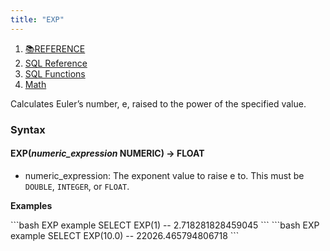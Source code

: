 ```yaml
---
title: "EXP"
---
```


1. [📚REFERENCE](/reference)
2. [SQL Reference](/reference/sql-reference)
3. [SQL Functions](/reference/sql-reference/all-functions)
4. [Math](/reference/sql-reference/all-functions/math)

Calculates Euler’s number, e, raised to the power of the specified value.

### Syntax

#### EXP(*numeric\_expression* NUMERIC) → FLOAT

* numeric\_expression: The exponent value to raise e to. This must be `DOUBLE`, `INTEGER`, or `FLOAT`.

**Examples**

<CodeGroup>
  ```bash EXP example
  SELECT EXP(1)
  -- 2.718281828459045
  ```
</CodeGroup>

<CodeGroup>
  ```bash EXP example
  SELECT EXP(10.0)
  -- 22026.465794806718
  ```
</CodeGroup>
